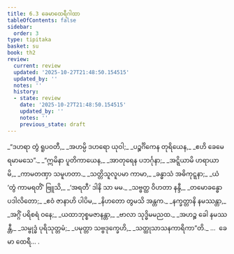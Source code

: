 ```yaml
---
title: 6.3 ခေမာထေရီဂါထာ
tableOfContents: false
sidebar:
  order: 3
type: tipitaka
basket: su
book: th2
review:
  current: review
  updated: '2025-10-27T21:48:50.154515'
  updated_by: ''
  notes: ''
  history:
  - state: review
    date: '2025-10-27T21:48:50.154515'
    updated_by: ''
    notes: ''
    previous_state: draft
---
```



<ReviewStatus review={frontmatter.review} showDetails={true} />

<HypothesisAnnotation frontmatter={frontmatter} />

<DynamicBreadcrumb />

<Division number="139" book="th2" e="ch" v="19" p="395">

<Paragraph number="196" type="verses" book="th2">
_“ဒဟရာ တွံ ရူပဝတီ,_  
_အဟမ္ပိ ဒဟရော ယုဝါ;_  
_ပဉ္စင်္ဂိကေန တုရိယေန,_  
_ဧဟိ ခေမေ ရမာမသေ”._  

</Paragraph>

</Division>
<Division number="140" book="th2" e="ch" v="19" p="395">

<Paragraph number="197" type="verses" book="th2">
_“ဣမိနာ ပူတိကာယေန,_  
_အာတုရေန ပဘင်္ဂုနာ;_  
_အဋ္ဋိယာမိ ဟရာယာမိ,_  
_ကာမတဏှာ သမူဟတာ._  

</Paragraph>

</Division>
<Division number="141" book="th2" e="ch" v="19" p="395">

<Paragraph number="198" type="verses" book="th2">
_သတ္တိသူလူပမာ ကာမာ,_  
_ခန္ဓာသံ အဓိကုဋ္ဋနာ;_  
_ယံ ‘တွံ ကာမရတိံ’ ဗြူသိ,_  
_‘အရတီ’ ဒါနိ သာ မမ._  

</Paragraph>

</Division>
<Division number="142" book="th2" e="ch" v="19" p="395">

<Paragraph number="199" type="verses" book="th2">
_သဗ္ဗတ္ထ ဝိဟတာ နန္ဒီ,_  
_တမောခန္ဓော ပဒါလိတော;_  
_ဧဝံ ဇာနာဟိ ပါပိမ,_  
_နိဟတော တွမသိ အန္တက._  

</Paragraph>

</Division>
<Division number="143" book="th2" e="ch" v="19" p="395">

<Paragraph number="200" type="verses" book="th2">
_နက္ခတ္တာနိ နမဿန္တာ,_  
_အဂ္ဂိံ ပရိစရံ ဝနေ;_  
_ယထာဘုစ္စမဇာနန္တာ,_  
_ဗာလာ သုဒ္ဓိမမညထ._  

</Paragraph>

</Division>
<Division number="144" book="th2" e="ch" v="19" p="395">

<Paragraph number="201" type="verses" book="th2">
_အဟဉ္စ ခေါ နမဿန္တီ,_  
_သမ္ဗုဒ္ဓံ ပုရိသုတ္တမံ;_  
_ပမုတ္တာ သဗ္ဗဒုက္ခေဟိ,_  
_သတ္ထုသာသနကာရိကာ”တိ._  


</Paragraph>
</Division>

<Paragraph number="202" type="center" book="th2">
…  ခေမာ ထေရီ… .
</Paragraph>